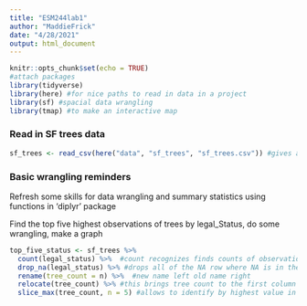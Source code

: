 ```yaml
---
title: "ESM244lab1"
author: "MaddieFrick"
date: "4/28/2021"
output: html_document
---
```


```r
knitr::opts_chunk$set(echo = TRUE)
#attach packages
library(tidyverse)
library(here) #for nice paths to read in data in a project
library(sf) #spacial data wrangling
library(tmap) #to make an interactive map
```

### Read in SF trees data 

```r
sf_trees <- read_csv(here("data", "sf_trees", "sf_trees.csv")) #gives a robust file path
```

### Basic wrangling reminders

Refresh some skills for data wrangling and summary statistics using functions in 'diplyr' package

Find the top five highest observations of trees by legal_Status, do some wrangling, make a graph

```r

top_five_status <- sf_trees %>% 
  count(legal_status) %>%  #count recognizes finds counts of observations based on one or more variables :groups (replacing group by), finds counts (replaces n), puts it in a table (replaces summarize)
  drop_na(legal_status) %>% #drops all of the NA row where NA is in the legal status row
  rename(tree_count = n) %>%  #new name left old name right
  relocate(tree_count) %>% #this brings tree count to the first column position
  slice_max(tree_count, n = 5) #allows to identify by highest value in a variable


  

```
